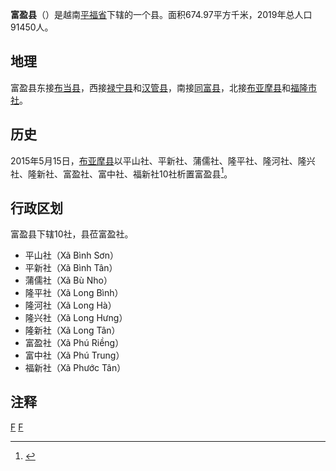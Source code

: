 {{Infobox Settlement
|name                   = 富盈县
|settlement_type        = 县
|official_name          = 
|other_name             = 
|native_name            = {{lang|vi|Huyện Phú Riềng}}
|nickname               = 
|motto                  = 
|image_skyline          = Bình Minh Phú Riềng- Bình Phước - panoramio.jpg
|imagesize              = 
|image_caption          = 
|image_flag             = 
|flag_size              = 
|image_seal             = 
|seal_size              = 
|image_shield           = 
|shield_size            = 
|image_blank_emblem     = 
|blank_emblem_size      = 
|image_map              = {{Infobox mapframe|frame-width=250|zoom=10}}
|mapsize                = 
|map_caption            = 
|image_map1             = 
|mapsize1               = 
|map_caption1           = 
|pushpin_map            = Vietnam
|pushpin_label_position = bottom
|pushpin_map_caption    = 
|pushpin_map1           = 
|pushpin_label_position1= 
|pushpin_map_caption1   = 
|subdivision_type       = 国家
|subdivision_name       = {{flag|Vietnam}}
|subdivision_type1      = [[越南行政区划|省]]
|subdivision_name1      = [[平福省|平福省]]
|subdivision_type2      = 行政区划
|subdivision_name2      = 10社
|subdivision_type3      = 
|subdivision_name3      = 
|seat_type              = 县莅
|seat                   = {{link-vi|富盈社|Phú Riềng (xã)}}
|government_type        = 
|leader_title           = 
|leader_name            = 
|leader_title1          = 
|leader_name1           = 
|established_title      = 
|established_date       = 
|area_magnitude         = 
|unit_pref              = 
|area_footnotes         = 
|area_total_km2         = 674.97
|area_land_km2          = 
|area_water_km2         = 
|area_water_percent     = 
|area_urban_km2         = 
|area_metro_km2         = 
|population_as_of       = 2019年
|population_footnotes   = 
|population_note        = 
|population_total       = 91450
|population_density_km2 = auto
|population_metro             = 
|population_density_metro_km2 = 
|population_urban             = 
|population_density_urban_km2 = 
|timezone               = [[越南标准时间|越南标准时间]]
|utc_offset             = +7
|elevation_footnotes    = 
|elevation_m            = 
|coor_type              = 
|coordinates            = 
|postal_code_type       = 
|postal_code            = 
|area_code              = 
|website                = [https://phurieng.binhphuoc.gov.vn 富盈县电子信息门户网站]
|footnotes              = 
}}
'''富盈县'''（{{vie|v='''Huyện Phú Riềng'''}}）是越南[[平福省|平福省]]下辖的一个县。面积674.97平方千米，2019年总人口91450人。

==地理==
富盈县东接[[布当县|布当县]]，西接[[禄宁县|禄宁县]]和[[汉管县|汉管县]]，南接[[同富县|同富县]]，北接[[布亚摩县|布亚摩县]]和[[福隆市社|福隆市社]]。

==历史==
2015年5月15日，[[布亚摩县|布亚摩县]]以平山社、平新社、蒲儒社、隆平社、隆河社、隆兴社、隆新社、富盈社、富中社、福新社10社析置富盈县<ref>{{Cite web |url=https://www.nhandan.com.vn/nation_news/item/27065102-binh-phuoc-cong-bo-thanh-lap-huyen-phu-rieng.html |title=Bình Phước công bố thành lập huyện Phú Riềng |access-date=2020-03-30 |archive-date=2020-04-01 |archive-url=https://web.archive.org/web/20200401165028/https://www.nhandan.com.vn/nation_news/item/27065102-binh-phuoc-cong-bo-thanh-lap-huyen-phu-rieng.html |dead-url=no }}</ref>。

==行政区划==
富盈县下辖10社，县莅富盈社。
*平山社（Xã Bình Sơn）
*平新社（Xã Bình Tân）
*蒲儒社（Xã Bù Nho）
*隆平社（Xã Long Bình）
*隆河社（Xã Long Hà）
*隆兴社（Xã Long Hưng）
*隆新社（Xã Long Tân）
*富盈社（Xã Phú Riềng）
*富中社（Xã Phú Trung）
*福新社（Xã Phước Tân）

==注释==
{{reflist}}

{{平福省行政区划}}
{{越南东南部之县市镇区域划分}}

[[Category:越南县份|F]]
[[Category:平福省|F]]